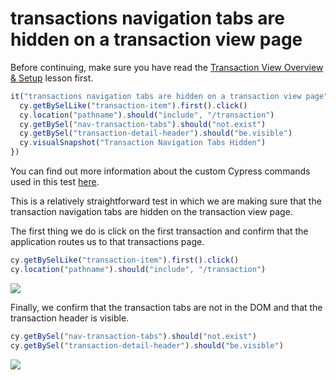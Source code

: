 # transactions navigation tabs are hidden on a transaction view page

Before continuing, make sure you have read the [Transaction View Overview & Setup](Transaction%20View%20Overview%20&%20Setup%20de652b8e362149babd9b8a5a787d996e.md) lesson first.

```js
it("transactions navigation tabs are hidden on a transaction view page", function () {
  cy.getBySelLike("transaction-item").first().click()
  cy.location("pathname").should("include", "/transaction")
  cy.getBySel("nav-transaction-tabs").should("not.exist")
  cy.getBySel("transaction-detail-header").should("be.visible")
  cy.visualSnapshot("Transaction Navigation Tabs Hidden")
})
```

You can find out more information about the custom Cypress commands used in this test [here](/real-world-examples/custom-cypress-commands).

This is a relatively straightforward test in which we are making sure that the transaction navigation tabs are hidden on the transaction view page.

The first thing we do is click on the first transaction and confirm that the application routes us to that transactions page.

```js
cy.getBySelLike("transaction-item").first().click()
cy.location("pathname").should("include", "/transaction")
```

![](/images/real-world-examples/transaction-view/transactions-navigation-tabs-are-hidden-on-a-transaction-view-page/Screen_Shot_2021-09-16_at_9.26.18_AM.png)

Finally, we confirm that the transaction tabs are not in the DOM and that the transaction header is visible.

```js
cy.getBySel("nav-transaction-tabs").should("not.exist")
cy.getBySel("transaction-detail-header").should("be.visible")
```

![](/images/real-world-examples/transaction-view/transactions-navigation-tabs-are-hidden-on-a-transaction-view-page/Screen_Shot_2021-09-16_at_9.26.40_AM.png)
